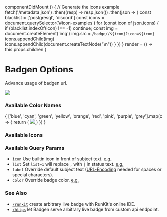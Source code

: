   componentDidMount () {
    // Generate the icons example
    fetch('/metadata.json')
      .then((resp) => resp.json())
      .then(json => {
        const blacklist = ['postgresql', 'discord']
        const icons = document.querySelector('#icon-examples')
        for (const icon of json.icons) {
          if (blacklist.indexOf(icon) !== -1) continue;
          const img = document.createElement('img')
          img.src = `/badge//${icon}?icon=${icon}`
          icons.appendChild(img)
          icons.appendChild(document.createTextNode("\n"))
        }
      })
  }
  render = () => this.props.children
}

# Badgen Options

Advance usage of badgen url.

![](/badge/badgen/options)

### Available Color Names

<div>{
  ['blue', 'cyan', 'green', 'yellow', 'orange', 'red', 'pink', 'purple', 'grey'].map(c => {
    return (
      <a key={`${c}`} href={`/badge/color/${c}/${c}`}>
        <img src={`/badge/color/${c}/${c}`} />
      </a>
    )
  })
}</div>

### Available Icons

<div id="icon-examples"></div>

### Available Query Params

- `icon` Use builtin icon in front of subject text. [e.g.][icon-eg-href]
- `list` Set `list=1` will replace `,` with ` | ` in status text. [e.g.][list-eg-href]
- `label` Override default subject text ([URL-Encoding][url-enc-href] needed for spaces or special characters).
- `color` Override badge color. [e.g.][color-eg-href]

### See Also

- [`/runkit`](/docs/runkit) create arbitrary live badge with RunKit's online IDE.
- [`/https`](/docs/https) let Badgen serve arbitrary live badge from custom api endpoint.


[url-enc-href]: https://developer.mozilla.org/en-US/docs/Glossary/percent-encoding
[style-eg-href]: /badge/color/blue/blue?style=flat
[list-eg-href]: /badge/platform/ios,macos,tvos?list=1
[icon-eg-href]: /badge/docker/v1.2.3/blue?icon=docker
[color-eg-href]: /npm/dm/express?color=pink

